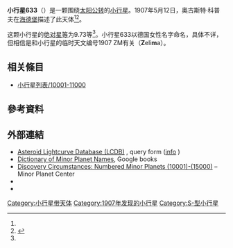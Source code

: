 {{Infobox planet
 | minorplanet     = yes
 | name            = 633 Zelima
 | background      = #D6D6D6
 | image = 
 | image_size      = 
 | caption         =
 | discovery_ref   =  <ref name="MPC-object" />
 | discoverer      = [[奧古斯特·科普夫|奧古斯特·科普夫]]
 | discovery_site  = [[海德堡|海德堡]]
 | discovered      = 1907年5月12日
 | mpc_name        = 633 Zelima
 | alt_names       = 633 Zelima
 | pronounced      = 
 | named_after     = <ref name="MPC-object" />
 | mp_category     = [[主帶小行星|主帶小行星]] <ref name="MPC-object" /><ref name="jpldata" />
 | orbit_ref       = <ref name="a">[http://ssd.jpl.nasa.gov/sbdb.cgi?sstr=633 633] {{Wayback|url=http://ssd.jpl.nasa.gov/sbdb.cgi?sstr=633 |date=20140902003624 }}，小行星數據庫瀏覽器（JPL Small-Body Database Browser）－[[美国国家航空航天局|美国国家航空航天局]]喷气推进实验室</ref>
 | epoch           = 2018-03-23.0（[[儒略日|JD]] 2458200.5）
 | uncertainty     = 0
 | observation_arc = 
 | aphelion = {{convert|3.269|AU|km|3|abbr=on|lk=out}}
 | perihelion      = {{convert|2.7667133|AU|km|3|abbr=on}}
 | semimajor       = 3.0179093
 | eccentricity    = 0.0832351
 | period          = 5.24[[儒略年|yr]]
 | mean_anomaly    = 326.11945[[度|°]]
 | mean_motion     = {{Deg2DMS|0.18799430|sup=ms}} / day
 | inclination     = 10.90257
 | asc_node        = 147.29228°
 | arg_peri        = 189.82137
 | mean_diameter   = 
 | rotation        = 
 | albedo          =
 | spectral_type   =
 | abs_magnitude   = 9.73<ref name="jpldata" />
}}
'''小行星633'''（{{lang-en|633 Zelima}}）是一颗围绕[[太阳|太阳]][[公转|公转]]的[[小行星|小行星]]。1907年5月12日，奧古斯特·科普夫在[[海德堡|海德堡]]描述了此天体<ref name="a" /><ref>{{cite news|title=小行星列表|url=http://cfa-www.harvard.edu/iau/lists/NumberedMPs.txt|accessdate=2018-10-19|newspaper=哈佛大学|archive-date=2008-05-17|archive-url=https://web.archive.org/web/20080517010638/http://cfa-www.harvard.edu/iau/lists/NumberedMPs.txt|dead-url=no}}</ref>。

这颗小行星的[[绝对星等|绝对星等]]为9.73等<ref name="a" />。小行星633以德国女性名字命名，具体不详，但相信是和小行星的临时天文编号1907 ZM有关（'''Z'''eli'''m'''a）。

== 相关條目 ==
*[[小行星列表/10001-11000|小行星列表/10001-11000]]

== 參考資料 ==
{{reflist|refs=

<ref name="jpldata">{{cite web
 |type         = 2018-01-26 last obs.
 |title        = JPL Small-Body Database Browser:633 Zelima-633 Zelima
 |url          = https://ssd.jpl.nasa.gov/sbdb.cgi?sstr=633
 |publisher    = [[Jet_Propulsion_Laboratory|Jet Propulsion Laboratory]]
 |accessdate   = 28 March 2018
 |archive-date = 2020-08-03
 |archive-url  = https://web.archive.org/web/20200803183158/https://ssd.jpl.nasa.gov/sbdb.cgi?sstr=633
 |dead-url     = no
}}</ref>

<ref name="MPC-object">{{cite web
  |title      = 633 Zelima
  |work      = Minor Planet Center
  |url      = https://www.minorplanetcenter.net/db_search/show_object?object_id=633
  |accessdate      = 28 March 2018
  |archive-date      = 2016-03-04
  |archive-url      = https://web.archive.org/web/20160304103851/http://minorplanetcenter.net/db_search/show_object?object_id=633
  |dead-url      = no
  }}</ref>

}}

==  外部連結 ==
* [http://www.minorplanet.info/PHP/lcdbsummaryquery.php Asteroid Lightcurve Database (LCDB)] {{Wayback|url=http://www.minorplanet.info/PHP/lcdbsummaryquery.php |date=20171210173955 }}, query form ([http://www.minorplanet.info/lightcurvedatabase.html info] {{Wayback|url=http://www.minorplanet.info/lightcurvedatabase.html |date=20171216050541 }})
* [https://books.google.com/books?id=aeAg1X7afOoC&pg Dictionary of Minor Planet Names], Google books
* [http://www.minorplanetcenter.net/iau/lists/NumberedMPs010001.html Discovery Circumstances: Numbered Minor Planets (10001)-(15000)] {{Wayback|url=http://www.minorplanetcenter.net/iau/lists/NumberedMPs010001.html |date=20180612162317 }} – Minor Planet Center
* {{AstDys|633}}
* {{JPL small body}}

{{Minor Planet Number|[[小行星632|小行星632]]|[[小行星634|小行星634]]}}
{{小天体}}

[[Category:小行星带天体|Category:小行星带天体]]
[[Category:1907年发现的小行星|Category:1907年发现的小行星]]
[[Category:S-型小行星|Category:S-型小行星]]


{{Beltasteroid-stub}}